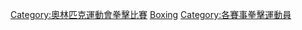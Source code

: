{{Commons category|Olympic boxers}}
[[Category:奧林匹克運動會拳擊比賽|Category:奧林匹克運動會拳擊比賽]]
[[Category:夏季奧運各項目運動員|Boxing]]
[[Category:各賽事拳擊運動員|Category:各賽事拳擊運動員]]